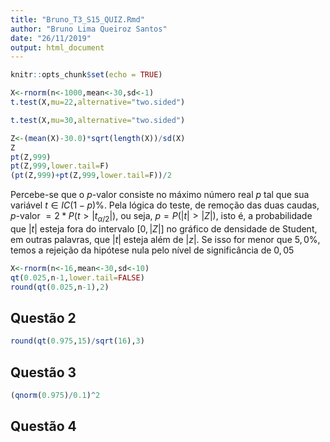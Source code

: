 ```yaml
---
title: "Bruno_T3_S15_QUIZ.Rmd"
author: "Bruno Lima Queiroz Santos"
date: "26/11/2019"
output: html_document
---
```


```r
knitr::opts_chunk$set(echo = TRUE)
```

```r
X<-rnorm(n<-1000,mean<-30,sd<-1)
t.test(X,mu=22,alternative="two.sided")

t.test(X,mu=30,alternative="two.sided")

Z<-(mean(X)-30.0)*sqrt(length(X))/sd(X)
Z
pt(Z,999)
pt(Z,999,lower.tail=F)
(pt(Z,999)+pt(Z,999,lower.tail=F))/2

```

Percebe-se que o $p$-valor consiste no máximo número real $p$ tal que sua variável $t \in IC (1-p)\%$. Pela lógica do teste, de remoção das duas caudas, $p$-valor $=2*P(t>|t_{\alpha/2}|)$, ou seja, $p=P(|t|>|Z|)$, isto é, a probabilidade que $|t|$ esteja fora do intervalo $[0,|Z|]$ no gráfico de densidade de Student, em outras palavras, que $|t|$ esteja além de $|z|$. Se isso for menor que $5,0\%$, temos a rejeição da hipótese nula pelo nível de significância de $0,05$
```r
X<-rnorm(n<-16,mean<-30,sd<-10)
qt(0.025,n-1,lower.tail=FALSE)
round(qt(0.025,n-1),2)
```

## Questão 2

```r
round(qt(0.975,15)/sqrt(16),3)
```

## Questão 3
```r
(qnorm(0.975)/0.1)^2
```

## Questão 4
```r

```
